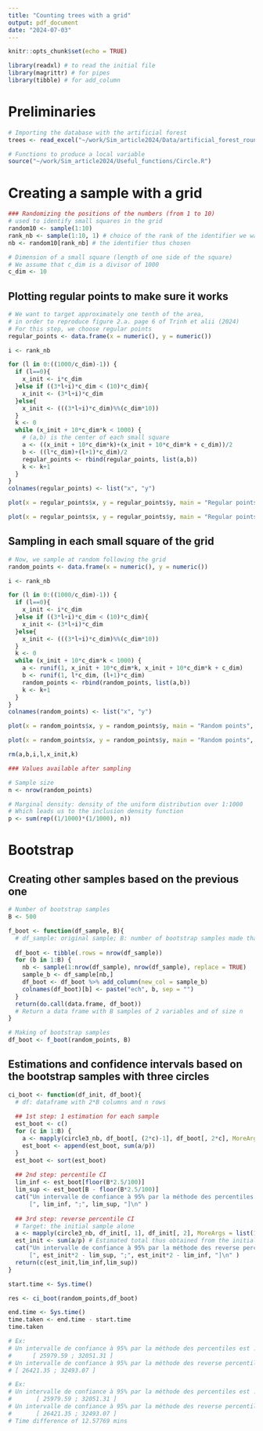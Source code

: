 ```yaml
---
title: "Counting trees with a grid"
output: pdf_document
date: "2024-07-03"
---
```


```r
knitr::opts_chunk$set(echo = TRUE)
```

```r
library(readxl) # to read the initial file
library(magrittr) # for pipes
library(tibble) # for add_column
```

# Preliminaries

```r
# Importing the database with the artificial forest
trees <- read_excel("~/work/Sim_article2024/Data/artificial_forest_round.xls")
```

```r
# Functions to produce a local variable
source("~/work/Sim_article2024/Useful_functions/Circle.R")
```

# Creating a sample with a grid

```r
### Randomizing the positions of the numbers (from 1 to 10) 
# used to identify small squares in the grid
random10 <- sample(1:10)
rank_nb <- sample(1:10, 1) # choice of the rank of the identifier we want
nb <- random10[rank_nb] # the identifier thus chosen
```

```r
# Dimension of a small square (length of one side of the square)
# We assume that c_dim is a divisor of 1000
c_dim <- 10
```

## Plotting regular points to make sure it works

```r
# We want to target approximately one tenth of the area, 
# in order to reproduce figure 2.a. page 6 of Trinh et alii (2024)
# For this step, we choose regular points
regular_points <- data.frame(x = numeric(), y = numeric())

i <- rank_nb

for (l in 0:((1000/c_dim)-1)) {
  if (l==0){
    x_init <- i*c_dim
  }else if ((3*l+i)*c_dim < (10)*c_dim){
    x_init <- (3*l+i)*c_dim
  }else{
    x_init <- (((3*l+i)*c_dim)%%(c_dim*10))
  }
  k <- 0
  while (x_init + 10*c_dim*k < 1000) {
    # (a,b) is the center of each small square
    a <- ((x_init + 10*c_dim*k)+(x_init + 10*c_dim*k + c_dim))/2
    b <- ((l*c_dim)+(l+1)*c_dim)/2
    regular_points <- rbind(regular_points, list(a,b))
    k <- k+1
  }
}
colnames(regular_points) <- list("x", "y")
```

```r
plot(x = regular_points$x, y = regular_points$y, main = "Regular points", panel.first=grid())
```

```r
plot(x = regular_points$x, y = regular_points$y, main = "Regular points", panel.first=grid(), xlim = c(0, 1000), ylim = c(0, 160))
```

## Sampling in each small square of the grid

```r
# Now, we sample at random following the grid
random_points <- data.frame(x = numeric(), y = numeric())

i <- rank_nb

for (l in 0:((1000/c_dim)-1)) {
  if (l==0){
    x_init <- i*c_dim
  }else if ((3*l+i)*c_dim < (10)*c_dim){
    x_init <- (3*l+i)*c_dim
  }else{
    x_init <- (((3*l+i)*c_dim)%%(c_dim*10))
  }
  k <- 0
  while (x_init + 10*c_dim*k < 1000) {
    a <- runif(1, x_init + 10*c_dim*k, x_init + 10*c_dim*k + c_dim)
    b <- runif(1, l*c_dim, (l+1)*c_dim)
    random_points <- rbind(random_points, list(a,b))
    k <- k+1
  }
}
colnames(random_points) <- list("x", "y")
```

```r
plot(x = random_points$x, y = random_points$y, main = "Random points", panel.first=grid())
```

```r
plot(x = random_points$x, y = random_points$y, main = "Random points", panel.first=grid(), xlim = c(0, 1000), ylim = c(0, 160))
```

```r
rm(a,b,i,l,x_init,k)
```

```r
### Values available after sampling

# Sample size
n <- nrow(random_points)

# Marginal density: density of the uniform distribution over 1:1000
# Which leads us to the inclusion density function
p <- sum(rep((1/1000)*(1/1000), n))
```

# Bootstrap

## Creating other samples based on the previous one

```r
# Number of bootstrap samples
B <- 500
```

```r
f_boot <- function(df_sample, B){
  # df_sample: original sample; B: number of bootstrap samples made thanks to df_sample
  
  df_boot <- tibble(.rows = nrow(df_sample))
  for (b in 1:B) {
    nb <- sample(1:nrow(df_sample), nrow(df_sample), replace = TRUE)
    sample_b <- df_sample[nb,]
    df_boot <- df_boot %>% add_column(new_col = sample_b)
    colnames(df_boot)[b] <- paste("ech", b, sep = "")
  }
  return(do.call(data.frame, df_boot))
  # Return a data frame with B samples of 2 variables and of size n
}
```

```r
# Making of bootstrap samples
df_boot <- f_boot(random_points, B)
```

## Estimations and confidence intervals based on the bootstrap samples with three circles

```r
ci_boot <- function(df_init, df_boot){
  # df: dataframe with 2*B columns and n rows
  
  ## 1st step: 1 estimation for each sample
  est_boot <- c()
  for (c in 1:B) {
    a <- mapply(circle3_nb, df_boot[, (2*c)-1], df_boot[, 2*c], MoreArgs = list(15, 9, 6))
    est_boot <- append(est_boot, sum(a/p))
  }
  est_boot <- sort(est_boot)
  
  ## 2nd step: percentile CI
  lim_inf <- est_boot[floor(B*2.5/100)]
  lim_sup <- est_boot[B - floor(B*2.5/100)]
  cat("Un intervalle de confiance à 95% par la méthode des percentiles est : 
      [", lim_inf, ";", lim_sup, "]\n" )
  
  ## 3rd step: reverse percentile CI
  # Target: the initial sample alone
  a <- mapply(circle3_nb, df_init[, 1], df_init[, 2], MoreArgs = list(15, 9, 6))
  est_init <- sum(a/p) # Estimated total thus obtained from the initial sample
  cat("Un intervalle de confiance à 95% par la méthode des reverse percentiles est : 
      [", est_init*2 - lim_sup, ";", est_init*2 - lim_inf, "]\n" )
  return(c(est_init,lim_inf,lim_sup))
}
```

```r
start.time <- Sys.time()

res <- ci_boot(random_points,df_boot)

end.time <- Sys.time()
time.taken <- end.time - start.time
time.taken

# Ex:
# Un intervalle de confiance à 95% par la méthode des percentiles est : 
#      [ 25979.59 ; 32051.31 ]
# Un intervalle de confiance à 95% par la méthode des reverse percentiles est :
# [ 26421.35 ; 32493.07 ]

# Ex:
# Un intervalle de confiance à 95% par la méthode des percentiles est : 
#       [ 25979.59 ; 32051.31 ]
# Un intervalle de confiance à 95% par la méthode des reverse percentiles est : 
#       [ 26421.35 ; 32493.07 ]
# Time difference of 12.57769 mins
```











